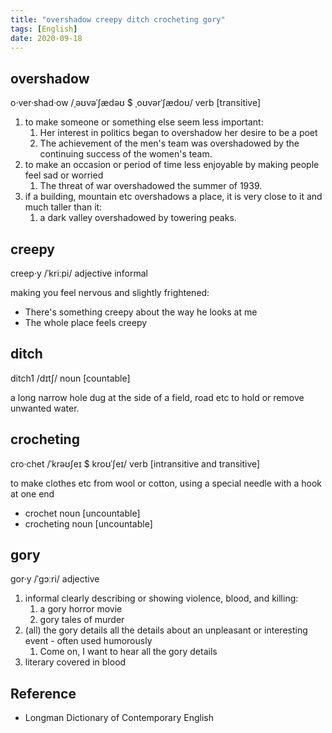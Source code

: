 ```yaml
---
title: "overshadow creepy ditch crocheting gory"
tags: [English]
date: 2020-09-18
---
```


## overshadow

o·ver·shad·ow /ˌəʊvəˈʃædəʊ $ ˌoʊvərˈʃædoʊ/ verb [transitive]

1. to make someone or something else seem less important:
   1. Her interest in politics began to overshadow her desire to be a poet
   2. The achievement of the men's team was overshadowed by the continuing
      success of the women's team.
2. to make an occasion or period of time less enjoyable by making people feel
   sad or worried
   1. The threat of war overshadowed the summer of 1939.
3. if a building, mountain etc overshadows a place, it is very close to it and
   much taller than it:
   1. a dark valley overshadowed by towering peaks.

## creepy

creep·y /ˈkriːpi/ adjective informal

making you feel nervous and slightly frightened:

- There's something creepy about the way he looks at me
- The whole place feels creepy

## ditch

ditch1 /dɪtʃ/ noun [countable]

a long narrow hole dug at the side of a field, road etc to hold or remove
unwanted water.

## crocheting

cro·chet /ˈkrəʊʃeɪ $ kroʊˈʃeɪ/ verb [intransitive and transitive]

to make clothes etc from wool or cotton, using a special needle with a hook at
one end

- crochet noun [uncountable]
- crocheting noun [uncountable]

## gory

gor·y /ˈɡɔːri/ adjective

1. informal clearly describing or showing violence, blood, and killing:
   1. a gory horror movie
   2. gory tales of murder
2. (all) the gory details all the details about an unpleasant or interesting
   event - often used humorously
   1. Come on, I want to hear all the gory details
3. literary covered in blood

## Reference

- Longman Dictionary of Contemporary English